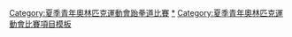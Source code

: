 {{Navbox
|name = 青年奧林匹克運動會跆拳道比賽
|title = 青年奧林匹克運動會跆拳道比賽
|listclass = hlist
|titlestyle = background:#BFD7FF;
|imageleft = [[File:Taekwondo pictogram.svg|50px]]
|imageleftstyle = width:60px; <!-- minimize width used by left image cell -->
|imagestyle = width:60px; <!-- same as imageleftstyle to center the list -->
|image = [[File:No image.svg|40px|link=]] <!-- empty right image to center the list -->
|list1 =
* [[2010年夏季青年奧林匹克運動會跆拳道比賽|2010]]
* [[2014年夏季青年奧林匹克運動會跆拳道比賽|2014]]
* [[2018年夏季青年奧林匹克運動會跆拳道比賽|2018]]
|liststyle = font-size:100%;
|below =
|belowstyle = background:#BFD7FF;
}}<includeonly>[[Category:夏季青年奧林匹克運動會跆拳道比賽‎]]</includeonly><noinclude>
[[Category:夏季青年奧林匹克運動會跆拳道比賽|*‎]]
[[Category:夏季青年奧林匹克運動會比賽項目模板]]
</noinclude>